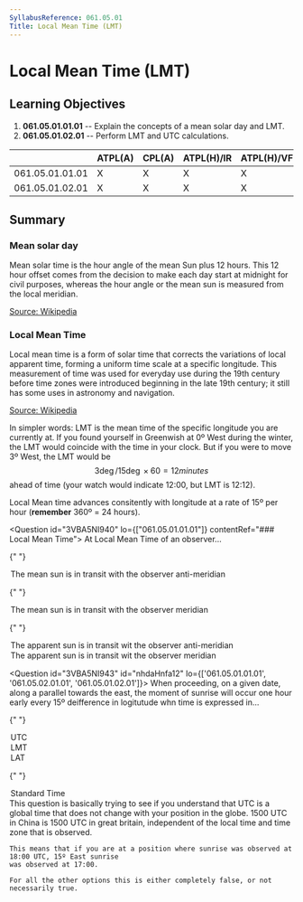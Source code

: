 ```yaml
---
SyllabusReference: 061.05.01
Title: Local Mean Time (LMT)
---
```


# Local Mean Time (LMT)

## Learning Objectives

1.  **061.05.01.01.01** -- Explain the concepts of a mean solar day and LMT.
2.  **061.05.01.02.01** -- Perform LMT and UTC calculations.

|                 | ATPL(A) | CPL(A) | ATPL(H)/IR | ATPL(H)/VFR | CPL(H) | IR  | CBIR(A) |
| --------------- | ------- | ------ | ---------- | ----------- | ------ | --- | ------- |
| 061.05.01.01.01 | X       | X      | X          | X           | X      |     |         |
| 061.05.01.02.01 | X       | X      | X          | X           | X      |     |         |

## Summary

### Mean solar day

Mean solar time is the hour angle of the mean Sun plus 12 hours. This 12 hour
offset comes from the decision to make each day start at midnight for civil
purposes, whereas the hour angle or the mean sun is measured from the local
meridian.

[Source: Wikipedia](https://en.wikipedia.org/wiki/Solar_time#Mean_solar_time)

### Local Mean Time

Local mean time is a form of solar time that corrects the variations of local
apparent time, forming a uniform time scale at a specific longitude. This
measurement of time was used for everyday use during the 19th century before
time zones were introduced beginning in the late 19th century; it still has some
uses in astronomy and navigation.

[Source: Wikipedia](https://en.wikipedia.org/wiki/Local_mean_time)

In simpler words: LMT is the mean time of the specific longitude you are
currently at. If you found yourself in Greenwish at 0º West during the winter,
the LMT would coincide with the time in your clock. But if you were to move 3º
West, the LMT would be $$3\deg / 15\deg \times 60 = 12 minutes$$ ahead of time
(your watch would indicate 12:00, but LMT is 12:12).

Local Mean time advances consitently with longitude at a rate of 15º per hour
(**remember** 360º = 24 hours).

<Question id="3VBA5NI940" lo={["061.05.01.01.01"]} contentRef="### Local Mean Time">
  <Text variant="oneCorrect">
    At <Subject /> Local Mean Time of an observer...
  </Text>

{" "}

<Option
  subject={[["0000"]]}
  why="The local mean time counts time from the anti-meridian. That is, hour 00:00 corresponds to the anti-meridian"
>
  The mean sun is in transit with the observer anti-meridian
</Option>

{" "}

<Option
  subject={[["1200"]]}
  why="The local mean time counts time from the anti-meridian. As such, hour 12:00 corresponds to the meridian"
>
  The mean sun is in transit with the observer meridian
</Option>

{" "}

<Option why="Local mean time awlays refers to the &#x22;mean sun&#x22;.">
  The apparent sun is in transit wit the observer anti-meridian
</Option>

  <Option why="Local mean time awlays refers to the &#x22;mean sun&#x22;.">
    The apparent sun is in transit wit the observer meridian
  </Option>
</Question>

<Question id="3VBA5NI943" id="nhdaHnfa12" lo={['061.05.01.01.01', '061.05.02.01.01', '061.05.01.02.01']}>
  <Text variant="oneCorrect">
    When proceeding, on a given date, along a parallel towards the east, the moment of sunrise will
    occur one hour early every 15º deifference in logitutude whn time is expressed in...
  </Text>

{" "}

<Option
  id="nhdaHnfa12-1"
  subject={[[]]}
  why="UTC does not change with a change in langitude: it's always the same. So if a point experiences sunrise at 08:00 UTC, a point 15º to the east will have eperiencied sunrise at 07:00 UTC."
>
  UTC
</Option>
<Option
  id="nhdaHnfa12-2"
  why="When dealing with Local Mean Time, at a given latitude for a given day, the sunset will alway be at the same time, regardless of where you are."
>
  LMT
</Option>
<Option
  id="nhdaHnfa12-3"
  why="When dealing with Local apparent time, at a given latitude, regardless of day, the sunset will always be at the same time, regardless of where you are."
>
  LAT
</Option>

{" "}

<Option
  id="nhdaHnfa12-4"
  why="This answer is correct only withing some time zones. For example, if you are in Lisbon, and you move 15º towards the east, you will end up in Spain, where the sunrise will occour at the same time. This is true because portugal and Spain are in different time zones one hour appart. But if you are in the western part of china, and move the to the east, you will still be within the same time zone, and sunrise will occour one hour earlier. This is because china has a single time zone. As such this answer can't be considered correct."
>
  Standard Time
</Option>

  <Explanation>
    This question is basically trying to see if you understand that UTC is a global time
    that does not change with your position in the globe. 1500 UTC in China is 1500 UTC in great britain,
    independent of the local time and time zone that is observed.

    This means that if you are at a position where sunrise was observed at 18:00 UTC, 15º East sunrise
    was observed at 17:00.

    For all the other options this is either completely false, or not necessarily true.

  </Explanation>
</Question>
